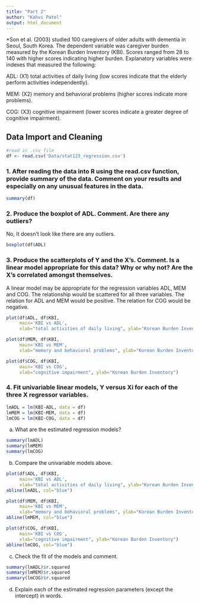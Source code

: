 ```yaml
---
title: "Part 2"
author: "Kahvi Patel"
output: html_document
---
```


*Son et al. (2003) studied 100 caregivers of older adults with dementia in Seoul, South Korea. The
dependent variable was caregiver burden measured by the Korean Burden Inventory (KBI). Scores ranged from 28 to 140 with higher scores indicating higher burden. Explanatory variables were indexes that measured the following:

ADL: (X1) total activities of daily living (low scores indicate that the elderly perform activities independently).

MEM: (X2) memory and behavioral problems (higher scores indicate more problems).

COG: (X3) cognitive impairment (lower scores indicate a greater degree of cognitive impairment).

## Data Import and Cleaning
```r
#read in .csv file
df <- read.csv('Data/stat123_regression.csv')  
```

### 1. After reading the data into R using the read.csv function, provide summary of the data. Comment on your results and especially on any unusual features in the data.

```r
summary(df)
```
### 2. Produce the boxplot of ADL. Comment. Are there any outliers?

No, It doesn't look like there are any outliers.

```r
boxplot(df$ADL)
```

### 3. Produce the scatterplots of Y and the X’s. Comment. Is a linear model appropriate for this data? Why or why not? Are the X’s correlated amongst themselves.

A linear model may be appropriate for the regression variables ADL, MEM and COG. The relationship would be scattered for all three variables. The relation for ADL and MEM would be positive. The relation for COG would be negative.

```r
plot(df$ADL, df$KBI,
     main='KBI vs ADL',
     xlab="total activities of daily living", ylab="Korean Burden Inventory")

plot(df$MEM, df$KBI,
     main='KBI vs MEM',
     xlab="memory and behavioral problems", ylab="Korean Burden Inventory")

plot(df$COG, df$KBI,
     main='KBI vs COG',
     xlab="cognitive impairment", ylab="Korean Burden Inventory")
```

### 4. Fit univariable linear models, Y versus Xi for each of the three X regressor variables. 

```r
lmADL = lm(KBI~ADL, data = df)
lmMEM = lm(KBI~MEM, data = df)
lmCOG = lm(KBI~COG, data = df)
```

a. What are the estimated regression models?
```r
summary(lmADL)
summary(lmMEM)
summary(lmCOG)
```
b. Compare the univariable models above.
```r
plot(df$ADL, df$KBI,
     main='KBI vs ADL',
     xlab="total activities of daily living", ylab="Korean Burden Inventory")
abline(lmADL, col="blue")

plot(df$MEM, df$KBI,
     main='KBI vs MEM',
     xlab="memory and behavioral problems", ylab="Korean Burden Inventory")
abline(lmMEM, col="blue")

plot(df$COG, df$KBI,
     main='KBI vs COG',
     xlab="cognitive impairment", ylab="Korean Burden Inventory")
abline(lmCOG, col="blue")
```
c. Check the fit of the models and comment.

```r
summary(lmADL)$r.squared
summary(lmMEM)$r.squared
summary(lmCOG)$r.squared
```
d. Explain each of the estimated regression parameters (except the intercept) in words.